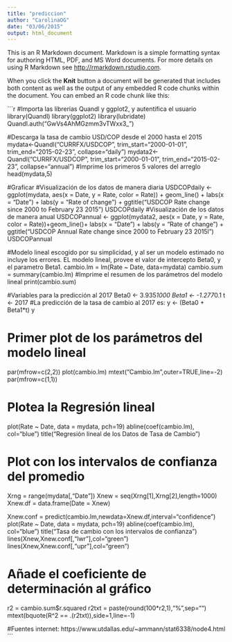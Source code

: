 ```yaml
---
title: "prediccion"
author: "CarolinaOG"
date: "03/06/2015"
output: html_document
---
```


This is an R Markdown document. Markdown is a simple formatting syntax for authoring HTML, PDF, and MS Word documents. For more details on using R Markdown see <http://rmarkdown.rstudio.com>.

When you click the **Knit** button a document will be generated that includes both content as well as the output of any embedded R code chunks within the document. You can embed an R code chunk like this:

```r
#Importa las librerias Quandl y ggplot2, y autentifica el usuario
library(Quandl)
library(ggplot2)
library(lubridate)
Quandl.auth("GwVs4AhMGzmm3vTWxx3_")

#Descarga la tasa de cambio USD/COP desde el 2000 hasta el 2015
mydata<-Quandl("CURRFX/USDCOP", trim_start="2000-01-01", trim_end="2015-02-23", collapse="daily")
mydata2<-Quandl("CURRFX/USDCOP", trim_start="2000-01-01", trim_end="2015-02-23", collapse="annual")
#Imprime los primeros 5 valores del arreglo
head(mydata,5)

#Graficar
#Visualización de los datos de manera diaria
USDCOPdaily <- ggplot(mydata, aes(x = Date, y = Rate, color = Rate)) + geom_line() + labs(x = "Date") + labs(y = "Rate of change") + ggtitle("USDCOP Rate change since 2000 to February 23 2015")
USDCOPdaily
#Visualización de los datos de manera anual
USDCOPannual <- ggplot(mydata2, aes(x = Date, y = Rate, color = Rate))+geom_line()+ labs(x = "Date") + labs(y = "Rate of change") + ggtitle("USDCOP Annual Rate change since 2000 to February 23 2015l")
USDCOPannual

#Modelo lineal escogido por su simplicidad, y al ser un modelo estimado no incluye los errores. EL modelo lineal, provee el valor de intercepto Beta0, y el parametro Beta1. 
cambio.lm = lm(Rate ~ Date, data=mydata)
cambio.sum = summary(cambio.lm)
#Imprime el resumen de los parámetros del modelo lineal
print(cambio.sum) 

#Variables para la predicción al 2017
Beta0 <- 3.935*1000
Beta1 <- -1.277*0.1
t <- 2017
#La predicción de la tasa de cambio al 2017 es:
y <- (Beta0 + Beta1*t)
y

# Primer plot de los parámetros del modelo lineal
par(mfrow=c(2,2))
plot(cambio.lm)
mtext("Cambio.lm",outer=TRUE,line=-2)
par(mfrow=c(1,1))

# Plotea la Regresión lineal
plot(Rate ~ Date, data = mydata, pch=19)
abline(coef(cambio.lm), col="blue")
title("Regresión lineal de los Datos de Tasa de Cambio")

# Plot con los intervalos de confianza del promedio
Xrng = range(mydata[,"Date"])
Xnew = seq(Xrng[1],Xrng[2],length=1000)
Xnew.df = data.frame(Date = Xnew)

Xnew.conf = predict(cambio.lm,newdata=Xnew.df,interval="confidence")
plot(Rate ~ Date, data = mydata, pch=19)
abline(coef(cambio.lm), col="blue")
title("Tasa de cambio con los intervalos de confianza")
lines(Xnew,Xnew.conf[,"lwr"],col="green")
lines(Xnew,Xnew.conf[,"upr"],col="green")

# Añade el coeficiente de determinación al gráfico
r2 = cambio.sum$r.squared
r2txt = paste(round(100*r2,1),"%",sep="")
mtext(bquote(R^2 == .(r2txt)),side=1,line=-1)

#Fuentes internet: https://www.utdallas.edu/~ammann/stat6338/node4.html´´´
